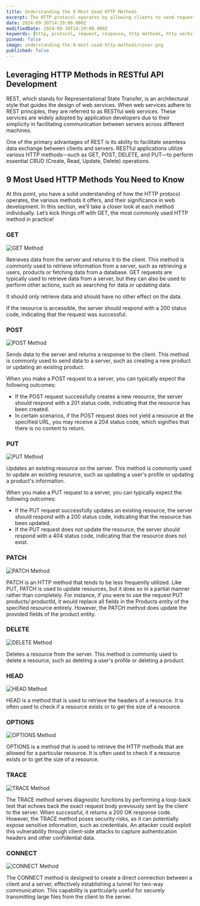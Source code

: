 ```yaml
---
title: Understanding the 9 Most Used HTTP Methods
excerpt: The HTTP protocol operates by allowing clients to send requests to servers, which in turn respond with the necessary data or actions.
date: 2024-09-30T14:29:00.000Z
modifiedDate: 2024-09-30T14:29:00.000Z
keywords: [http, protocol, request, response, http methods, http verbs]
pinned: false
image: understanding-the-9-most-used-http-methods/cover.png
published: false
---
```


## Leveraging HTTP Methods in RESTful API Development

REST, which stands for Representational State Transfer, is an architectural style that guides the design of web services. When web services adhere to REST principles, they are referred to as RESTful web services. These services are widely adopted by application developers due to their simplicity in facilitating communication between servers across different machines.

One of the primary advantages of REST is its ability to facilitate seamless data exchange between clients and servers. RESTful applications utilize various HTTP methods—such as GET, POST, DELETE, and PUT—to perform essential CRUD (Create, Read, Update, Delete) operations.

## 9 Most Used HTTP Methods You Need to Know

At this point, you have a solid understanding of how the HTTP protocol operates, the various methods it offers, and their significance in web development. In this section, we’ll take a closer look at each method individually. Let’s kick things off with GET, the most commonly used HTTP method in practice!

### GET

<Image
  src="/media/blog/understanding-the-9-most-used-http-methods/GET.png"
  alt="GET Method"
/>

Retrieves data from the server and returns it to the client.
This method is commonly used to retrieve information from a server, such as retrieving a users, products or fetching data from a database.
GET requests are typically used to retrieve data from a server, but they can also be used to perform other actions, such as searching for data or updating data.

It should only retrieve data and should have no other effect on the data.

If the resource is accessible, the server should respond with a 200 status code, indicating that the request was successful.

### POST

<Image
  src="/media/blog/understanding-the-9-most-used-http-methods/POST.png"
  alt="POST Method"
/>

Sends data to the server and returns a response to the client.
This method is commonly used to send data to a server, such as creating a new product or updating an existing product.

When you make a POST request to a server, you can typically expect the following outcomes:

- If the POST request successfully creates a new resource, the server should respond with a 201 status code, indicating that the resource has been created.
- In certain scenarios, if the POST request does not yield a resource at the specified URL, you may receive a 204 status code, which signifies that there is no content to return.

### PUT

<Image
  src="/media/blog/understanding-the-9-most-used-http-methods/PUT.png"
  alt="PUT Method"
/>

Updates an existing resource on the server.
This method is commonly used to update an existing resource, such as updating a user's profile or updating a product's information.

When you make a PUT request to a server, you can typically expect the following outcomes:

- If the PUT request successfully updates an existing resource, the server should respond with a 200 status code, indicating that the resource has been updated.
- If the PUT request does not update the resource, the server should respond with a 404 status code, indicating that the resource does not exist.

### PATCH

<Image
  src="/media/blog/understanding-the-9-most-used-http-methods/PATCH.png"
  alt="PATCH Method"
/>

PATCH is an HTTP method that tends to be less frequently utilized. Like PUT, PATCH is used to update resources, but it does so in a partial manner rather than completely. For instance, if you were to use the request PUT products/:productId, it would replace all fields in the Products entity of the specified resource entirely.
However, the PATCH method does update the provided fields of the product entity.

### DELETE

<Image
  src="/media/blog/understanding-the-9-most-used-http-methods/DELETE.png"
  alt="DELETE Method"
/>

Deletes a resource from the server.
This method is commonly used to delete a resource, such as deleting a user's profile or deleting a product.

### HEAD

<Image
  src="/media/blog/understanding-the-9-most-used-http-methods/HEAD.png"
  alt="HEAD Method"
/>

HEAD is a method that is used to retrieve the headers of a resource. It is often used to check if a resource exists or to get the size of a resource.

### OPTIONS

<Image
  src="/media/blog/understanding-the-9-most-used-http-methods/OPTIONS.png"
  alt="OPTIONS Method"
/>

OPTIONS is a method that is used to retrieve the HTTP methods that are allowed for a particular resource. It is often used to check if a resource exists or to get the size of a resource.

### TRACE

<Image
  src="/media/blog/understanding-the-9-most-used-http-methods/TRACE.png"
  alt="TRACE Method"
/>

The TRACE method serves diagnostic functions by performing a loop-back test that echoes back the exact request body previously sent by the client to the server. When successful, it returns a 200 OK response code.
However, the TRACE method poses security risks, as it can potentially expose sensitive information, such as credentials. An attacker could exploit this vulnerability through client-side attacks to capture authentication headers and other confidential data.

### CONNECT

<Image
  src="/media/blog/understanding-the-9-most-used-http-methods/CONNECT.png"
  alt="CONNECT Method"
/>

The CONNECT method is designed to create a direct connection between a client and a server, effectively establishing a tunnel for two-way communication. This capability is particularly useful for securely transmitting large files from the client to the server.
